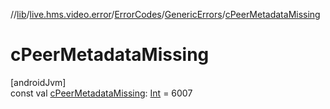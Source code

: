 //[lib](../../../../index)/[live.hms.video.error](../../index)/[ErrorCodes](../index)/[GenericErrors](index)/[cPeerMetadataMissing](c-peer-metadata-missing)

# cPeerMetadataMissing

[androidJvm]\
const val [cPeerMetadataMissing](c-peer-metadata-missing): [Int](https://kotlinlang.org/api/latest/jvm/stdlib/kotlin/-int/index.html) = 6007
